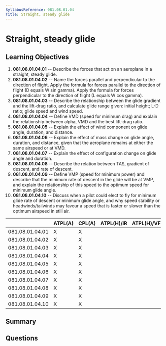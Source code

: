 ```yaml
---
SyllabusReference: 081.08.01.04
Title: Straight, steady glide
---
```


# Straight, steady glide

## Learning Objectives

1. **081.08.01.04.01** -- Describe the forces that act on an aeroplane in a
   straight, steady glide.
2. **081.08.01.04.02** -- Name the forces parallel and perpendicular to the
   direction of flight. Apply the formula for forces parallel to the direction
   of flight (D equals W sin gamma). Apply the formula for forces perpendicular
   to the direction of flight (L equals W cos gamma).
3. **081.08.01.04.03** -- Describe the relationship between the glide gradient and
   the lift-drag ratio, and calculate glide range given: initial height; L-D
   ratio; glide speed and wind speed.
4. **081.08.01.04.04** -- Define VMD (speed for minimum drag) and explain the
   relationship between alpha, VMD and the best lift-drag ratio.
5. **081.08.01.04.05** -- Explain the effect of wind component on glide angle,
   duration, and distance.
6. **081.08.01.04.06** -- Explain the effect of mass change on glide angle,
   duration, and distance, given that the aeroplane remains at either the same
   airspeed or at VMD.
7. **081.08.01.04.07** -- Explain the effect of configuration change on glide
   angle and duration.
8. **081.08.01.04.08** -- Describe the relation between TAS, gradient of descent,
   and rate of descent.
9. **081.08.01.04.09** -- Define VMP (speed for minimum power) and describe that
   the minimum rate of descent in the glide will be at VMP, and explain the
   relationship of this speed to the optimum speed for minimum glide angle.
10. **081.08.01.04.10** -- Discuss when a pilot could elect to fly for minimum
    glide rate of descent or minimum glide angle, and why speed stability or
    headwinds/tailwinds may favour a speed that is faster or slower than the
    optimum airspeed in still air.

|                 | ATPL(A) | CPL(A) | ATPL(H)/IR | ATPL(H)/VFR | CPL(H) | IR  | CBIR(A) |
| --------------- | ------- | ------ | ---------- | ----------- | ------ | --- | ------- |
| 081.08.01.04.01 | X       | X      |            |             |        |     |         |
| 081.08.01.04.02 | X       | X      |            |             |        |     |         |
| 081.08.01.04.03 | X       | X      |            |             |        |     |         |
| 081.08.01.04.04 | X       | X      |            |             |        |     |         |
| 081.08.01.04.05 | X       | X      |            |             |        |     |         |
| 081.08.01.04.06 | X       | X      |            |             |        |     |         |
| 081.08.01.04.07 | X       | X      |            |             |        |     |         |
| 081.08.01.04.08 | X       | X      |            |             |        |     |         |
| 081.08.01.04.09 | X       | X      |            |             |        |     |         |
| 081.08.01.04.10 | X       | X      |            |             |        |     |         |

## Summary

## Questions
